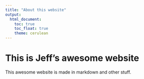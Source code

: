 ```yaml
---
title: "About this website"
output: 
  html_document:
    toc: true
    toc_float: true
    theme: cerulean
---
```


# This is Jeff's awesome website

This awesome website is made  in markdown and other stuff. 





